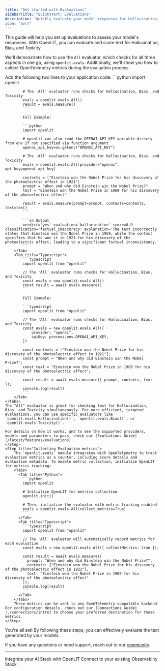 ```yaml
---
title: "Get started with Evaluations"
sidebarTitle: "Quickstart: Evaluations"
description: "Quickly evaluate your model responses for Hallucination, Bias, and Toxicity"
icon: "bolt"
---
```


This guide will help you set up evaluations to assess your model's responses. With OpenLIT, you can evaluate and score text for Hallucination, Bias, and Toxicity. 

We'll demonstrate how to use the `All` evaluator, which checks for all three aspects in one go, using `openlit.evals`. Additionally, we'll show you how to collect OpenTelemetry metrics during the evaluation process.

<Steps>
    <Step title="Initialize evaluations in Your Application">
      Add the following two lines to your application code:
      <Tabs>
        <Tab title="Python">
            ```python
            import openlit

            # The 'All' evaluator runs checks for Hallucination, Bias, and Toxicity
            evals = openlit.evals.All()
            result = evals.measure()
            ```

            Full Example:

            ```python
            import openlit

            # openlit can also read the OPENAI_API_KEY variable directy from env if not specified via function argument
            openai_api_key=os.getenv("OPENAI_API_KEY")
            
            # The 'All' evaluator runs checks for Hallucination, Bias, and Toxicity
            evals = openlit.evals.All(provider="openai", api_key=openai_api_key)

            contexts = ["Einstein won the Nobel Prize for his discovery of the photoelectric effect in 1921"]
            prompt = "When and why did Einstein win the Nobel Prize?"
            text = "Einstein won the Nobel Prize in 1969 for his discovery of the photoelectric effect"

            result = evals.measure(prompt=prompt, contexts=contexts, text=text)
            ```

            ```sh Output
            verdict='yes' evaluation='hallucination' score=0.9 classification='factual_inaccuracy' explanation='The text incorrectly states that Einstein won the Nobel Prize in 1969, while the context specifies that he won it in 1921 for his discovery of the photoelectric effect, leading to a significant factual inconsistency.'
            ```
        </Tab>
        <Tab title="Typescript">
            ```typescript
            import openlit from "openlit"

            // The 'All' evaluator runs checks for Hallucination, Bias, and Toxicity
            const evals = new openlit.evals.All()
            const result = await evals.measure()
            ```

            Full Example:

            ```typescript
            import openlit from "openlit"

            // The 'All' evaluator runs checks for Hallucination, Bias, and Toxicity
            const evals = new openlit.evals.All({
                provider: "openai",
                apiKey: process.env.OPENAI_API_KEY,
            })

            const contexts = ["Einstein won the Nobel Prize for his discovery of the photoelectric effect in 1921"];
            const prompt = "When and why did Einstein win the Nobel Prize?";
            const text = "Einstein won the Nobel Prize in 1969 for his discovery of the photoelectric effect";

            const result = await evals.measure({ prompt, contexts, text });
            console.log(result)
            ```
        </Tab>
    </Tabs>
    The "All" evaluator is great for checking text for Hallucination, Bias, and Toxicity simultaneously. For more efficient, targeted evaluations, you can use specific evaluators like `openlit.evals.Hallucination()`, `openlit.evals.Bias()`, or `openlit.evals.Toxicity()`.

    For details on how it works, and to see the supported providers, models and parameters to pass, check our [Evaluations Guide](/latest/features/evaluations).
    </Step>
    <Step title="Collecting Evaluation metrics">
        The `openlit.evals` module integrates with OpenTelemetry to track evaluation metrics as a counter, including score details and evaluation metadata. To enable metric collection, initialize OpenLIT for metrics tracking:
        <Tabs>
          <Tab title="Python">
            ```python
            import openlit

            # Initialize OpenLIT for metrics collection
            openlit.init()

            # Then, initialize the evaluator with metric tracking enabled
            evals = openlit.evals.All(collect_metrics=True)
            ```
          </Tab>
          <Tab title="Typescript">
            ```typescript
            import openlit from "openlit"

            // The 'All' evaluator will automatically record metrics for each evaluation
            const evals = new openlit.evals.All({ collectMetrics: true });

            const result = await evals.measure({
              prompt: "When and why did Einstein win the Nobel Prize?",
              contexts: ["Einstein won the Nobel Prize for his discovery of the photoelectric effect in 1921"],
              text: "Einstein won the Nobel Prize in 1969 for his discovery of the photoelectric effect"
            });
            console.log(result)
            ```
          </Tab>
        </Tabs>
        These metrics can be sent to any OpenTelemetry-compatible backend. For configuration details, check out our [Connections Guide](./connections/intro) to choose your preferred destination for these metrics.
    </Step>

</Steps>

You're all set! By following these steps, you can effectively evaluate the text generated by your models.

If you have any questions or need support, reach out to our [community](https://join.slack.com/t/openlit/shared_invite/zt-2etnfttwg-TjP_7BZXfYg84oAukY8QRQ).

---

<CardGroup cols={2}>
	<Card
		title="Integrations"
		href="/latest/integrations/introduction"
		icon="circle-nodes"
	>
		Integrate your AI Stack with OpenLIT
	</Card>
	<Card title="Connections" href="/latest/connections/intro" icon="link">
		Connect to your existing Observablity Stack
	</Card>
</CardGroup>
